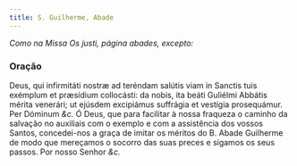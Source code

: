 ```yaml
---
title: S. Guilherme, Abade
---
```


<em>Como na Missa Os justi, página abades, excepto:</em>

### Oração

<div class="grid grid-cols-2 gap-5">
  <span class="text-justify">
    Deus, qui infirmitáti nostræ ad teréndam salútis viam in Sanctis tuis
    exémplum et præsídium collocásti: da nobis, ita beáti Guliélmi Abbátis
    mérita venerári; ut ejúsdem excipiámus suffrágia et vestígia prosequámur.
    Per Dóminum <em>&c.</em>
  </span>
  <span class="text-justify">
    Ó Deus, que para facilitar à nossa fraqueza o caminho da salvação no
    auxiliais com o exemplo e com a assistência dos vossos Santos, concedei-nos
    a graça de imitar os méritos do B. Abade Guilherme de modo que mereçamos o
    socorro das suas preces e sigamos os seus passos. Por nosso Senhor
    <em>&c.</em>
  </span>
</div>
